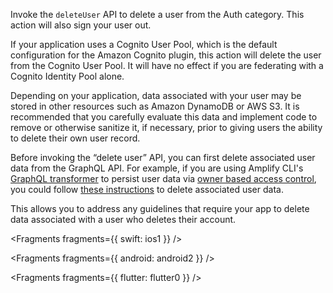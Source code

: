 Invoke the `deleteUser` API to delete a user from the Auth category. This action will also sign your user out.

If your application uses a Cognito User Pool, which is the default configuration for the Amazon Cognito plugin, this action will delete the user from the Cognito User Pool. It will have no effect if you are federating with a Cognito Identity Pool alone.

<Callout warning>

Depending on your application, data associated with your user may be stored in other resources such as Amazon DynamoDB or AWS S3. It is recommended that you carefully evaluate this data and implement code to remove or otherwise sanitize it, if necessary, prior to giving users the ability to delete their own user record.

</Callout>

<Callout warning>

Before invoking the “delete user” API, you can first delete associated user data from the GraphQL API. For example, if you are using Amplify CLI's [GraphQL transformer](/gen1/[platform]/tools/cli-legacy/overview/) to persist user data via [owner based access control](/gen1/[platform]/build-a-backend/graphqlapi/customize-authorization-rules/#per-user--owner-based-data-access), you could follow [these instructions](https://gist.github.com/aws-amplify-ops/27954c421bd72930874d48c15c284807) to delete associated user data.

This allows you to address any guidelines that require your app to delete data associated with a user who deletes their account.

</Callout>


<Fragments fragments={{ swift: ios1 }} />


<Fragments fragments={{ android: android2 }} />


<Fragments fragments={{ flutter: flutter0 }} />
